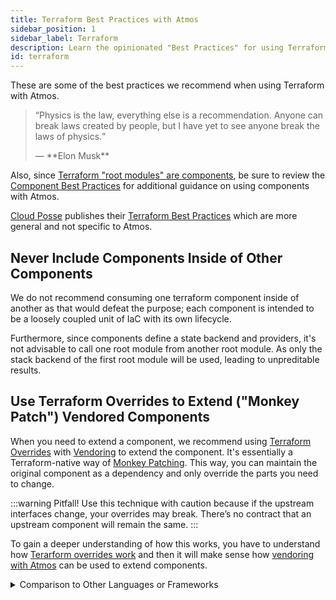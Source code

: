 ```yaml
---
title: Terraform Best Practices with Atmos
sidebar_position: 1
sidebar_label: Terraform
description: Learn the opinionated "Best Practices" for using Terraform with Atmos 
id: terraform
---
```


These are some of the best practices we recommend when using Terraform with Atmos.

> <q>Physics is the law, everything else is a recommendation. 
> Anyone can break laws created by people, but I have yet to see anyone break the laws of physics.
> <p class="author">— **Elon Musk**</p></q>

Also, since [Terraform "root modules" are components](/core-concepts/components/terraform), be sure to review the [Component Best Practices](/best-practices/components) for additional guidance on using components with Atmos.

[Cloud Posse](https://github.com/cloudposse) publishes their [Terraform Best Practices](https://docs.cloudposse.com/reference/best-practices/terraform-best-practices/) which are more general and not specific to Atmos.

##  Never Include Components Inside of Other Components

We do not recommend consuming one terraform component inside of another as that would defeat the purpose; each component is intended to be a loosely coupled unit of IaC with its own lifecycle. 

Furthermore, since components define a state backend and providers, it's not advisable to call one root module from another root module. As only the stack backend of the first root module will be used, leading to unpreditable results.


## Use Terraform Overrides to Extend ("Monkey Patch") Vendored Components

When you need to extend a component, we recommend using [Terraform Overrides](https://www.terraform.io/docs/language/modules/develop/override.html) with [Vendoring](https://www.terraform.io/docs/language/modules/develop/override.html#vendoring) to extend the component. 
It's essentially a Terraform-native way of [Monkey Patching](https://en.wikipedia.org/wiki/Monkey_patch). This way, you can maintain the original component as a dependency and only override the parts you need to change.

:::warning Pitfall!
Use this technique with caution because if the upstream interfaces change, your overrides may break. There’s no contract that an upstream component will remain the same.
:::

To gain a deeper understanding of how this works, you have to understand how [Terarform overrides work](https://developer.hashicorp.com/terraform/language/files/override) and then it will make sense how [vendoring with Atmos](/core-concepts/vendor) can be used to extend components.

<details>
<summary>Comparison to Other Languages or Frameworks</summary>

#### Swizzling

In [Objective-C](https://spin.atomicobject.com/method-swizzling-objective-c/) and [Swift-UI](https://medium.com/@pallavidipke07/method-swizzling-in-swift-5c9d9ab008e4), swizzling is the method of changing the implementation of an existing selector.

In Docusaurus, [swizzling a component](https://docusaurus.io/docs/swizzling) means providing an alternative implementation that takes precedence over the component provided by the theme.

#### Monkey Patching

You can think of it also like [Monkey Patching](https://en.wikipedia.org/wiki/Monkey_patch) in [Ruby](http://blog.headius.com/2012/11/refining-ruby.html) or [React components](https://medium.com/@singhalaryan06/monkey-patching-mocking-hooks-and-methods-in-react-f6afef73e423), enabling you to override the default implementation. Gatsby has a similar concept called theme [shadowing](https://www.gatsbyjs.com/docs/how-to/plugins-and-themes/shadowing/).
</details>
